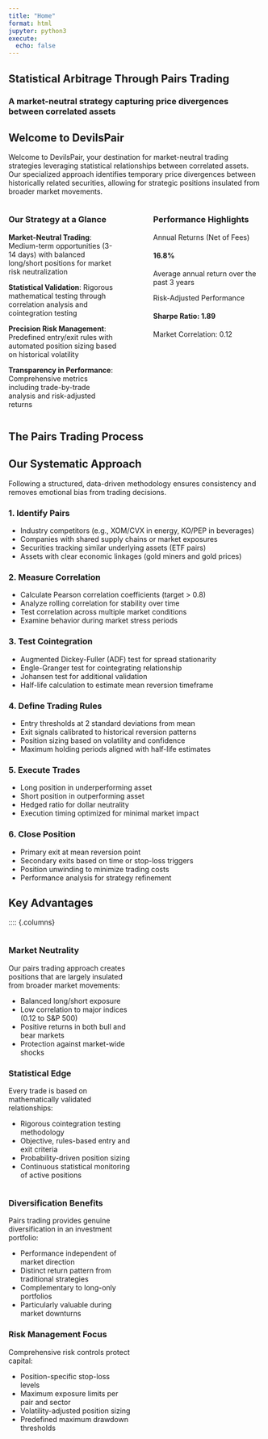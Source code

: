 ```yaml
---
title: "Home"
format: html
jupyter: python3
execute:
  echo: false
---
```


::: {.hero .p-5 .text-center .bg-dark .text-white .rounded .mb-5}
# Statistical Arbitrage Through Pairs Trading
### A market-neutral strategy capturing price divergences between correlated assets
:::

## Welcome to DevilsPair {.mt-4}

Welcome to DevilsPair, your destination for market-neutral trading strategies leveraging statistical relationships between correlated assets. Our specialized approach identifies temporary price divergences between historically related securities, allowing for strategic positions insulated from broader market movements.

:::: {.columns .mt-5}

::: {.column width="47%" .p-3 .border .rounded}
### Our Strategy at a Glance

::: {.list-group}
::: {.list-group-item .bg-primary .text-white}
**Market-Neutral Trading**: Medium-term opportunities (3-14 days) with balanced long/short positions for market risk neutralization
:::

::: {.list-group-item}
**Statistical Validation**: Rigorous mathematical testing through correlation analysis and cointegration testing
:::

::: {.list-group-item}
**Precision Risk Management**: Predefined entry/exit rules with automated position sizing based on historical volatility
:::

::: {.list-group-item}
**Transparency in Performance**: Comprehensive metrics including trade-by-trade analysis and risk-adjusted returns
:::
:::
:::

::: {.column width="6%"}
:::

::: {.column width="47%" .p-3 .border .rounded}
### Performance Highlights

::: {.card .text-white .bg-success .mb-3}
::: {.card-header}
Annual Returns (Net of Fees)
:::

::: {.card-body}
#### 16.8%
Average annual return over the past 3 years
:::
:::

::: {.card .text-white .bg-info .mb-3}
::: {.card-header}
Risk-Adjusted Performance
:::

::: {.card-body}
#### Sharpe Ratio: 1.89
Market Correlation: 0.12
:::
:::
:::

::::

## The Pairs Trading Process {.mt-5}

:::: {.callout-tip .mb-4}
## Our Systematic Approach
Following a structured, data-driven methodology ensures consistency and removes emotional bias from trading decisions.
::::

:::: {.process-flow .p-4 .bg-dark .rounded}

::: {.process-step .mb-4 .p-3 .border .border-primary .rounded}
### 1. Identify Pairs
- Industry competitors (e.g., XOM/CVX in energy, KO/PEP in beverages)
- Companies with shared supply chains or market exposures
- Securities tracking similar underlying assets (ETF pairs)
- Assets with clear economic linkages (gold miners and gold prices)
:::

::: {.process-step .mb-4 .p-3 .border .border-primary .rounded}
### 2. Measure Correlation
- Calculate Pearson correlation coefficients (target > 0.8)
- Analyze rolling correlation for stability over time
- Test correlation across multiple market conditions
- Examine behavior during market stress periods
:::

::: {.process-step .mb-4 .p-3 .border .border-primary .rounded}
### 3. Test Cointegration
- Augmented Dickey-Fuller (ADF) test for spread stationarity
- Engle-Granger test for cointegrating relationship
- Johansen test for additional validation
- Half-life calculation to estimate mean reversion timeframe
:::

::: {.process-step .mb-4 .p-3 .border .border-primary .rounded}
### 4. Define Trading Rules
- Entry thresholds at 2 standard deviations from mean
- Exit signals calibrated to historical reversion patterns
- Position sizing based on volatility and confidence
- Maximum holding periods aligned with half-life estimates
:::

::: {.process-step .mb-4 .p-3 .border .border-primary .rounded}
### 5. Execute Trades
- Long position in underperforming asset
- Short position in outperforming asset
- Hedged ratio for dollar neutrality
- Execution timing optimized for minimal market impact
:::

::: {.process-step .mb-4 .p-3 .border .border-primary .rounded}
### 6. Close Position
- Primary exit at mean reversion point
- Secondary exits based on time or stop-loss triggers
- Position unwinding to minimize trading costs
- Performance analysis for strategy refinement
:::

::::

## Key Advantages {.mt-5}

:::: {.columns}

::: {.column width="48%"}
::: {.card .bg-dark .mb-4}
::: {.card-body}
### Market Neutrality

Our pairs trading approach creates positions that are largely insulated from broader market movements:

- Balanced long/short exposure
- Low correlation to major indices (0.12 to S&P 500)
- Positive returns in both bull and bear markets
- Protection against market-wide shocks
:::
:::

::: {.card .bg-dark .mb-4}
::: {.card-body}
### Statistical Edge

Every trade is based on mathematically validated relationships:

- Rigorous cointegration testing methodology
- Objective, rules-based entry and exit criteria
- Probability-driven position sizing
- Continuous statistical monitoring of active positions
:::
:::
:::

::: {.column width="4%"}
:::

::: {.column width="48%"}
::: {.card .bg-dark .mb-4}
::: {.card-body}
### Diversification Benefits

Pairs trading provides genuine diversification in an investment portfolio:

- Performance independent of market direction
- Distinct return pattern from traditional strategies
- Complementary to long-only portfolios
- Particularly valuable during market downturns
:::
:::

::: {.card .bg-dark .mb-4}
::: {.card-body}
### Risk Management Focus

Comprehensive risk controls protect capital:

- Position-specific stop-loss levels
- Maximum exposure limits per pair and sector
- Volatility-adjusted position sizing
- Predefined maximum drawdown thresholds
:::
:::
:::
